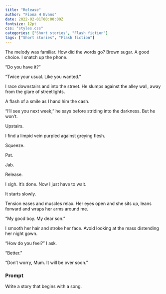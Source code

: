 ```yaml
---
title: "Release"
author: "Fiona H Evans"
date: 2022-02-01T00:00:00Z
fontsize: 12pt
css: "styles.css"
categories: ["Short stories", "Flash fiction"]
tags: ["Short stories", "Flash fiction"]
---
```




The melody was familiar. How did the words go? Brown sugar. A good choice. I snatch up the phone.

“Do you have it?”

“Twice your usual. Like you wanted.”

I race downstairs and into the street. He slumps against the alley wall, away from the glare of streetlights. 

A flash of a smile as I hand him the cash.

“I’ll see you next week,” he says before striding into the darkness.
But he won’t.

Upstairs.

I find a limpid vein purpled against greying flesh. 

Squeeze. 

Pat. 

Jab. 

Release.

I sigh. It’s done. Now I just have to wait.

It starts slowly. 

Tension eases and muscles relax. Her eyes open and she sits up, leans forward and wraps her arms around me.

“My good boy. My dear son.”

I smooth her hair and stroke her face. Avoid looking at the mass distending her night gown.

“How do you feel?” I ask.

“Better.”

“Don’t worry, Mum. It will be over soon.”

### Prompt

Write a story that begins with a song.

